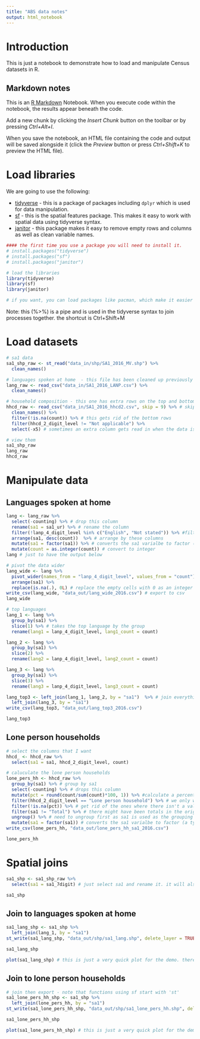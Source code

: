 ```yaml
---
title: "ABS data notes"
output: html_notebook
---
```


# Introduction

This is just a notebook to demonstrate how to load and manipulate Census datasets in R.

## Markdown notes

This is an [R Markdown](http://rmarkdown.rstudio.com) Notebook. When you execute code within the notebook, the results appear beneath the code. 

Add a new chunk by clicking the *Insert Chunk* button on the toolbar or by pressing *Ctrl+Alt+I*.

When you save the notebook, an HTML file containing the code and output will be saved alongside it (click the *Preview* button or press *Ctrl+Shift+K* to preview the HTML file).

# Load libraries

We are going to use the following:

* [tidyverse](https://www.tidyverse.org/) - this is a package of packages including `dplyr` which is used for data manipulation. 
* [sf](http://r-spatial.github.io/sf/) - this is the spatial features package. This makes it easy to work with spatial data using tidyverse syntax.
* [janitor](https://garthtarr.github.io/meatR/janitor.html) - this package makes it easy to remove empty rows and columns as well as clean variable names.

```r
#### the first time you use a package you will need to install it.
# install.packages("tidyverse")
# install.packages("sf")
# install.packages("janitor")

# load the libraries
library(tidyverse)
library(sf)
library(janitor)

# if you want, you can load packages like pacman, which make it easier to load lots of packages.
```

Note: this (%>%) is a pipe and is used in the tidyverse syntax to join processes together. the shortcut is Ctrl+Shift+M

# Load datasets
```r
# sa1 data
sa1_shp_raw <- st_read("data_in/shp/SA1_2016_MV.shp") %>% 
  clean_names()

# languages spoken at home  - this file has been cleaned up previously
lang_raw <- read_csv("data_in/SA1_2016_LANP.csv") %>% 
  clean_names()

# household composition - this one has extra rows on the top and bottom that needs to be deleted - this has been downloaded from tablebuilder
hhcd_raw <- read_csv("data_in/SA1_2016_hhcd2.csv", skip = 9) %>% # skip the top nine rows
  clean_names() %>% 
  filter(!is.na(count)) %>% # this gets rid of the bottom rows
  filter(hhcd_2_digit_level != "Not applicable") %>% 
  select(-x5) # sometimes an extra column gets read in when the data is in this format from Tablebuilder

# view them
sa1_shp_raw
lang_raw
hhcd_raw
```

# Manipulate data
## Languages spoken at home

```r
lang <- lang_raw %>% 
  select(-counting) %>% # drop this column
  rename(sa1 = sa1_ur) %>% # rename the column
  filter(!lanp_4_digit_level %in% c("English", "Not stated")) %>% #filter out these
  arrange(sa1, desc(count))  %>% # arrange by these columns
  mutate(sa1 = factor(sa1)) %>% # converts the sa1 varialbe to factor (a type of character field) to match the shapefile
  mutate(count = as.integer(count)) # convert to integer
lang # just to have the output below
```

```r
# pivot the data wider
lang_wide <- lang %>% 
  pivot_wider(names_from = "lanp_4_digit_level", values_from = "count") %>% 
  arrange(sa1) %>% 
  replace(is.na(.), 0L) # replace the empty cells with 0 as an integer
write_csv(lang_wide, "data_out/lang_wide_2016.csv") # export to csv
lang_wide
```



```r
# top languages
lang_1 <- lang %>% 
  group_by(sa1) %>% 
  slice(1) %>% # takes the top language by the group
  rename(lang1 = lanp_4_digit_level, lang1_count = count)

lang_2 <- lang %>% 
  group_by(sa1) %>% 
  slice(2) %>% 
  rename(lang2 = lanp_4_digit_level, lang2_count = count)

lang_3 <- lang %>% 
  group_by(sa1) %>% 
  slice(3) %>% 
  rename(lang3 = lanp_4_digit_level, lang3_count = count)

lang_top3 <- left_join(lang_1, lang_2, by = "sa1")  %>% # join everything together
  left_join(lang_3, by = "sa1")
write_csv(lang_top3, "data_out/lang_top3_2016.csv")

lang_top3
```

## Lone person households

```r
# select the columns that I want
hhcd_ <- hhcd_raw %>% 
  select(sa1 = sa1, hhcd_2_digit_level, count) 
```

```r
# caluculate the lone person households
lone_pers_hh <- hhcd_raw %>% 
  group_by(sa1) %>% # group by sa1
  select(-counting) %>% # drops this column
  mutate(pct = round(count/sum(count)*100, 1)) %>% #calculate a percentage rounded to one decimal place - this is for all groups
  filter(hhcd_2_digit_level == "Lone person household") %>% # we only want lone person households
  filter(!is.na(pct)) %>% # get rid of the ones where there isn't a value
  filter(sa1 != "Total") %>% # there might have been totals in the original input file
  ungroup() %>% # need to ungroup first as sa1 is used as the grouping variable so can't be mutated in the next step
  mutate(sa1 = factor(sa1)) # converts the sa1 varialbe to factor (a type of character field) to match the shapefile
write_csv(lone_pers_hh, "data_out/lone_pers_hh_sa1_2016.csv")

lone_pers_hh
```

# Spatial joins

```r
sa1_shp <- sa1_shp_raw %>% 
  select(sa1 = sa1_7digit) # just select sa1 and rename it. it will also keep the geometry column too unless we drop it

sa1_shp
```

## Join to languages spoken at home
```r
sa1_lang_shp <- sa1_shp %>% 
  left_join(lang_1, by = "sa1")
st_write(sa1_lang_shp, "data_out/shp/sa1_lang.shp", delete_layer = TRUE) # output - the delete layer just overwrites anything

sa1_lang_shp

plot(sa1_lang_shp) # this is just a very quick plot for the demo. there are plenty of ways to make better maps using other packages such tmap, mapview or cartography
```

## Join to lone person households
```r
# join then export - note that functions using sf start with 'st'
sa1_lone_pers_hh_shp <- sa1_shp %>% 
  left_join(lone_pers_hh, by = "sa1")
st_write(sa1_lone_pers_hh_shp, "data_out/shp/sa1_lone_pers_hh.shp", delete_layer = TRUE) # output - the delete layer just overwrites anything

sa1_lone_pers_hh_shp

plot(sa1_lone_pers_hh_shp) # this is just a very quick plot for the demo. there are plenty of ways to make better maps using other packages such tmap, mapview or cartography
```